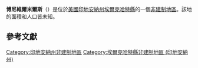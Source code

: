 {{noteTA
|G1=USState
|G2=地名
|G3=Unit
}}
{{Infobox settlement
|official_name            = 博尼維爾米爾斯
|native_name = Bonneyville Mills
|settlement_type          = [[非建制地區|非建制地區]]
|image_skyline            = Bonneyville.jpg
|imagesize                = 250px
|pushpin_map              = USA Indiana
|pushpin_label            = 博尼維爾米爾斯
|pushpin_label_position   = top
|pushpin_map_caption      = 博尼維爾米爾斯在印地安納州的位置
|subdivision_type         = [[世界政區索引|國家]]
|subdivision_type1        = [[美国州份|州份]]
|subdivision_type2        = [[印地安納州行政区划|縣]]
|subdivision_name         = [[美国|美国]]
|subdivision_name1        = [[印地安納州|印地安納州]]
|subdivision_name2        = [[埃爾克哈特縣_(印地安納州)|埃爾克哈特縣]]
|elevation_ft             = 774
|elevation_m              = 236
|area_total_km2           = 
|area_total_sq_mi         = 
|area_land_km2            = 
|area_land_sq_mi          = 
|area_water_km2           = 
|area_water_sq_mi         = 
|population_as_of         = 2010
|population_footnotes     = 
|population_total         = 
|population_metro         = 
|population_density_km2   = auto
|population_density_sq_mi = auto
|timezone                 = [[北美东部时区|北美东部时区]]
|utc_offset               = -5
|coordinates              = {{coord|41|43|05|N|85|45|55|W|display=inline,title}}
| coor_pinpoint           = 
| coordinates_footnotes   = 
|timezone_DST             = EDT
|utc_offset_DST           = -4
|postal_code_type         = [[美國郵區編號|郵區編號]]
|postal_code              = 46507
|area_code                = {{link-en|电话区号574|Area code 574|574}}
|blank_name = [[地名信息系统|GNIS ID]]
|blank_info = 431324<ref name="GNIS">{{cite gnis|431324|Bonneyville Mills}}</ref>
}}
'''博尼維爾米爾斯'''（{{lang-en|Bonneyville Mills}}）是位於[[美國|美國]][[印地安納州|印地安納州]][[埃爾克哈特縣_(印地安納州)|埃爾克哈特縣]]的一個[[非建制地區|非建制地區]]。該地的面積和人口皆未知。

== 參考文獻 ==
{{reflist}}

{{埃爾克哈特縣 (印地安納州)}}

{{DEFAULTSORT:Bonneyville Mills}}
[[Category:印地安納州非建制地區|Category:印地安納州非建制地區]]
[[Category:埃爾克哈特縣非建制地區_(印地安納州)|Category:埃爾克哈特縣非建制地區 (印地安納州)]]

{{Indiana-geo-stub}}